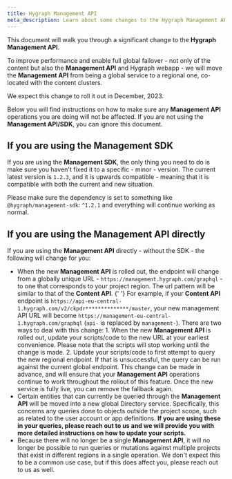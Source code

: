 ```yaml
---
title: Hygraph Management API
meta_description: Learn about some changes to the Hygraph Management API.
---
```



This document will walk you through a significant change to the **Hygraph Management API**.

To improve performance and enable full global failover - not only of the content but also the **Management API** and Hygraph webapp - we will move the **Management API** from being a global service to a regional one, co-located with the content clusters.

<Card theme="warning">

We expect this change to roll it out in December, 2023.

</Card>

Below you will find instructions on how to make sure any **Management API** operations you are doing will not be affected. If you are not using the **Management API/SDK**, you can ignore this document.

## If you are using the Management SDK

If you are using the **Management SDK**, the only thing you need to do is make sure you haven't fixed it to a specific - minor - version. The current latest version is `1.2.3`, and it is upwards compatible - meaning that it is compatible with both the current and new situation.

<Card theme="info">

Please make sure the dependency is set to something like `@hygraph/management-sdk`: `^1.2.1` and everything will continue working as normal.

</Card>

## If you are using the Management API directly

If you are using the **Management API** directly - without the SDK - the following will change for you:

- When the new **Management API** is rolled out, the endpoint will change from a globally unique URL - `https://management.hygraph.com/graphql` - to one that corresponds to your project region. The url pattern will be similar to that of the **Content API**.
  {' '}
  <Card theme="info">
    For example, if your **Content API** endpoint is
    `https://api-eu-central-1.hygraph.com/v2/ckpdr**************/master`, your
    new management API URL will become
    `https://management-eu-central-1.hygraph.com/graphql` (`api-` is replaced by
    `management-`).
  </Card>
  There are two ways to deal with this change: 1. When the new **Management API**
  is rolled out, update your scripts/code to the new URL at your earliest convenience.
  Please note that the scripts will stop working until the change is made. 2. Update
  your scripts/code to first attempt to query the new regional endpoint. If that
  is unsuccessful, the query can be run against the current global endpoint. This
  change can be made in advance, and will ensure that your **Management API** operations
  continue to work throughout the rollout of this feature. Once the new service is
  fully live, you can remove the fallback again.
- Certain entities that can currently be queried through the **Management API** will be moved into a new global Directory service. Specifically, this concerns any queries done to objects outside the project scope, such as related to the user account or app definitions. **If you are using these in your queries, please reach out to us and we will provide you with more detailed instructions on how to update your scripts.**
- Because there will no longer be a single **Management API**, it will no longer be possible to run queries or mutations against multiple projects that exist in different regions in a single operation. We don't expect this to be a common use case, but if this does affect you, please reach out to us as well.

&nbsp;
